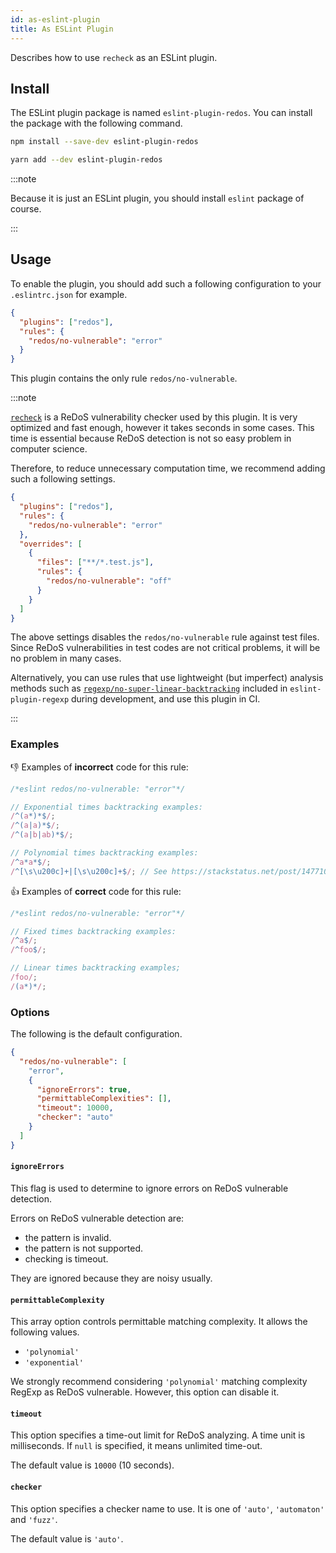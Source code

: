 ```yaml
---
id: as-eslint-plugin
title: As ESLint Plugin
---
```


Describes how to use `recheck` as an ESLint plugin.


## Install

The ESLint plugin package is named `eslint-plugin-redos`.
You can install the package with the following command.

<Tabs>
<TabItem value="npm" label="NPM">

```bash
npm install --save-dev eslint-plugin-redos
```

</TabItem>
<TabItem value="yarb" label="Yarn">

```bash
yarn add --dev eslint-plugin-redos
```

</TabItem>
</Tabs>

:::note

Because it is just an ESLint plugin, you should install `eslint` package of course.

:::

## Usage

To enable the plugin, you should add such a following configuration to your `.eslintrc.json` for example.

```json title=".eslintrc.json"
{
  "plugins": ["redos"],
  "rules": {
    "redos/no-vulnerable": "error"
  }
}
```

This plugin contains the only rule `redos/no-vulnerable`.

:::note

[`recheck`](https://makenowjust-labo.github.io/recheck) is a ReDoS vulnerability checker used by this plugin.
It is very optimized and fast enough, however it takes seconds in some cases.
This time is essential because ReDoS detection is not so easy problem in computer science.

Therefore, to reduce unnecessary computation time, we recommend adding such a following settings.

```json title=".eslintrc.json"
{
  "plugins": ["redos"],
  "rules": {
    "redos/no-vulnerable": "error"
  },
  "overrides": [
    {
      "files": ["**/*.test.js"],
      "rules": {
        "redos/no-vulnerable": "off"
      }
    }
  ]
}
```

The above settings disables the `redos/no-vulnerable` rule against test files.
Since ReDoS vulnerabilities in test codes are not critical problems, it will be no problem in many cases.

Alternatively, you can use rules that use lightweight (but imperfect) analysis methods such as [`regexp/no-super-linear-backtracking`](https://ota-meshi.github.io/eslint-plugin-regexp/rules/no-super-linear-backtracking.html) included in `eslint-plugin-regexp` during development,
and use this plugin in CI.

:::

### Examples

:-1: Examples of **incorrect** code for this rule:

```jsx
/*eslint redos/no-vulnerable: "error"*/

// Exponential times backtracking examples:
/^(a*)*$/;
/^(a|a)*$/;
/^(a|b|ab)*$/;

// Polynomial times backtracking examples:
/^a*a*$/;
/^[\s\u200c]+|[\s\u200c]+$/; // See https://stackstatus.net/post/147710624694/outage-postmortem-july-20-2016.
```

:+1: Examples of **correct** code for this rule:

```jsx
/*eslint redos/no-vulnerable: "error"*/

// Fixed times backtracking examples:
/^a$/;
/^foo$/;

// Linear times backtracking examples;
/foo/;
/(a*)*/;
```

### Options

The following is the default configuration.

```json
{
  "redos/no-vulnerable": [
    "error",
    {
      "ignoreErrors": true,
      "permittableComplexities": [],
      "timeout": 10000,
      "checker": "auto"
    }
  ]
}
```

#### `ignoreErrors`

This flag is used to determine to ignore errors on ReDoS vulnerable detection.

Errors on ReDoS vulnerable detection are:

- the pattern is invalid.
- the pattern is not supported.
- checking is timeout.

They are ignored because they are noisy usually.

#### `permittableComplexity`

This array option controls permittable matching complexity. It allows the following values.

- `'polynomial'`
- `'exponential'`

We strongly recommend considering `'polynomial'` matching complexity RegExp as ReDoS vulnerable. However, this option can disable it.

#### `timeout`

This option specifies a time-out limit for ReDoS analyzing. A time unit is milliseconds. If `null` is specified, it means unlimited time-out.

The default value is `10000` (10 seconds).

#### `checker`

This option specifies a checker name to use. It is one of `'auto'`, `'automaton'` and `'fuzz'`.

The default value is `'auto'`.
